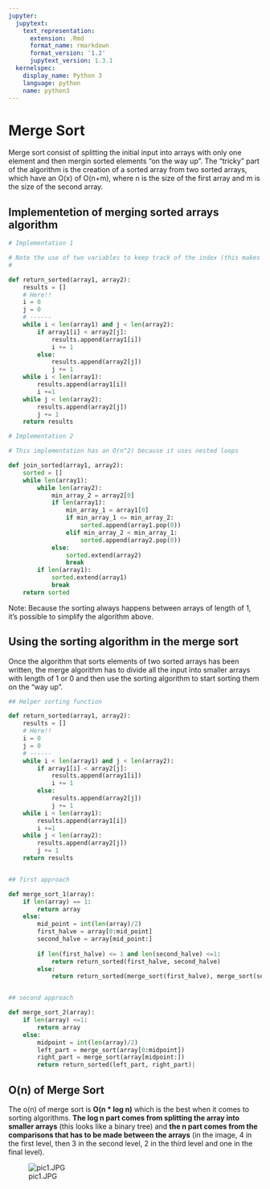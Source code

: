 ```yaml
---
jupyter:
  jupytext:
    text_representation:
      extension: .Rmd
      format_name: rmarkdown
      format_version: '1.2'
      jupytext_version: 1.3.1
  kernelspec:
    display_name: Python 3
    language: python
    name: python3
---
```


# Merge Sort

Merge sort consist of splitting the initial input into arrays with only one element and then mergin sorted elements "on the way up". The "tricky" part of the algorithm is the creation of a sorted array from two sorted arrays, which have an O(x) of O(n+m), where n is the size of the first array and m is the size of the second array. 


## Implementetion of merging sorted arrays algorithm

```python
# Implementation 1

# Note the use of two variables to keep track of the index (this makes the algorithm O(n+m))
#

def return_sorted(array1, array2):
    results = []
    # Here!!
    i = 0
    j = 0
    # ------
    while i < len(array1) and j < len(array2):
        if array1[i] < array2[j]:
            results.append(array1[i])
            i += 1
        else:
            results.append(array2[j])
            j += 1
    while i < len(array1):
        results.append(array1[i])
        i +=1
    while j < len(array2):
        results.append(array2[j])
        j += 1
    return results

# Implementation 2

# This implementation has an O(n^2) because it uses nested loops

def join_sorted(array1, array2):
    sorted = []
    while len(array1):
        while len(array2):
            min_array_2 = array2[0]
            if len(array1):
                min_array_1 = array1[0]
                if min_array_1 <= min_array_2:
                    sorted.append(array1.pop(0))
                elif min_array_2 < min_array_1:
                    sorted.append(array2.pop(0))
            else:
                sorted.extend(array2)
                break
        if len(array1):
            sorted.extend(array1)
            break
    return sorted
```

Note: Because the sorting always happens between arrays of length of 1, it's possible to simplify the algorithm above.


## Using the sorting algorithm in the merge sort

Once the algorithm that sorts elements of two sorted arrays has been written, the merge algorithm has to divide all the input into smaller arrays with length of 1 or 0 and then use the sorting algorithm to start sorting them on the "way up".

```python
## Helper sorting function

def return_sorted(array1, array2):
    results = []
    # Here!!
    i = 0
    j = 0
    # ------
    while i < len(array1) and j < len(array2):
        if array1[i] < array2[j]:
            results.append(array1[i])
            i += 1
        else:
            results.append(array2[j])
            j += 1
    while i < len(array1):
        results.append(array1[i])
        i +=1
    while j < len(array2):
        results.append(array2[j])
        j += 1
    return results


## first approach

def merge_sort_1(array):
    if len(array) == 1:
        return array
    else:
        mid_point = int(len(array)/2)
        first_halve = array[0:mid_point]
        second_halve = array[mid_point:]
        
        if len(first_halve) <= 1 and len(second_halve) <=1:
            return return_sorted(first_halve, second_halve)
        else:
            return return_sorted(merge_sort(first_halve), merge_sort(second_halve))


## second approach

def merge_sort_2(array):
    if len(array) <=1:
        return array
    else:
        midpoint = int(len(array)/2)
        left_part = merge_sort(array[0:midpoint])
        right_part = merge_sort(array[midpoint:])
        return return_sorted(left_part, right_part)|
```

## O(n) of Merge Sort

The o(n) of merge sort is **O(n * log n)** which is the best when it comes to sorting algorithms. **The log n part comes from splitting the array into smaller arrays** (this looks like a binary tree) and **the n part comes from the comparisons that has to be made between the arrays** (in the image, 4 in the first level, then 3 in the second level, 2 in the third level and one in the final level).

![pic1.JPG](pic1.JPG)
